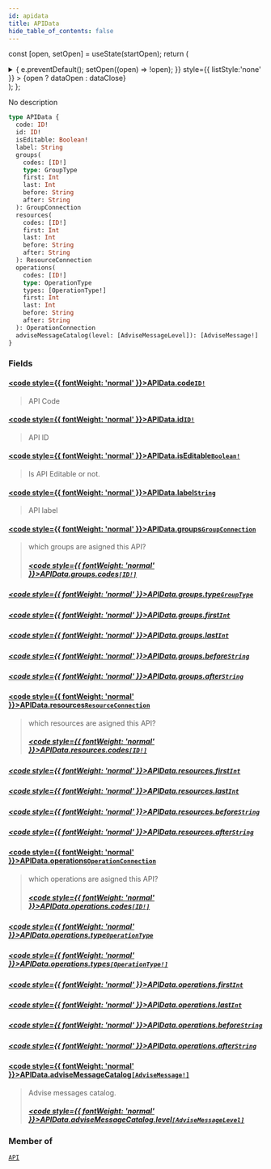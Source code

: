 ```yaml
---
id: apidata
title: APIData
hide_table_of_contents: false
---
```






const [open, setOpen] = useState(startOpen);
return (
<details {...(open ? { open: true } : {})} className="details" style={{ border:'none', boxShadow:'none', background:'var(--ifm-background-color)' }}>
<summary
onClick={(e) => {
e.preventDefault();
setOpen((open) => !open);
}}
style={{ listStyle:'none' }} >
{open ? dataOpen : dataClose}
</summary>
{open && children}
</details>
);
};

No description

```graphql
type APIData {
  code: ID!
  id: ID!
  isEditable: Boolean!
  label: String
  groups(
    codes: [ID!]
    type: GroupType
    first: Int
    last: Int
    before: String
    after: String
  ): GroupConnection
  resources(
    codes: [ID!]
    first: Int
    last: Int
    before: String
    after: String
  ): ResourceConnection
  operations(
    codes: [ID!]
    type: OperationType
    types: [OperationType!]
    first: Int
    last: Int
    before: String
    after: String
  ): OperationConnection
  adviseMessageCatalog(level: [AdviseMessageLevel]): [AdviseMessage!]
}
```

### Fields

#### [<code style={{ fontWeight: 'normal' }}>APIData.<b>code</b></code>](#)<Bullet />[`ID!`](/api/scalars/id) <Badge class="badge badge--secondary" text="non-null"/> <Badge class="badge badge--secondary" text="scalar"/>

> API Code

#### [<code style={{ fontWeight: 'normal' }}>APIData.<b>id</b></code>](#)<Bullet />[`ID!`](/api/scalars/id) <Badge class="badge badge--secondary" text="non-null"/> <Badge class="badge badge--secondary" text="scalar"/>

> API ID

#### [<code style={{ fontWeight: 'normal' }}>APIData.<b>isEditable</b></code>](#)<Bullet />[`Boolean!`](/api/scalars/boolean) <Badge class="badge badge--secondary" text="non-null"/> <Badge class="badge badge--secondary" text="scalar"/>

> Is API Editable or not.

#### [<code style={{ fontWeight: 'normal' }}>APIData.<b>label</b></code>](#)<Bullet />[`String`](/api/scalars/string) <Badge class="badge badge--secondary" text="scalar"/>

> API label

#### [<code style={{ fontWeight: 'normal' }}>APIData.<b>groups</b></code>](#)<Bullet />[`GroupConnection`](/api/objects/group-connection) <Badge class="badge badge--secondary" text="object"/>

> which groups are asigned this API?
>
> ##### [<code style={{ fontWeight: 'normal' }}>APIData.groups.<b>codes</b></code>](#)<Bullet />[`[ID!]`](/api/scalars/id) <Badge class="badge badge--secondary" text="list"/> <Badge class="badge badge--secondary" text="scalar"/>

##### [<code style={{ fontWeight: 'normal' }}>APIData.groups.<b>type</b></code>](#)<Bullet />[`GroupType`](/api/enums/group-type) <Badge class="badge badge--secondary" text="enum"/>

>

##### [<code style={{ fontWeight: 'normal' }}>APIData.groups.<b>first</b></code>](#)<Bullet />[`Int`](/api/scalars/int) <Badge class="badge badge--secondary" text="scalar"/>

>

##### [<code style={{ fontWeight: 'normal' }}>APIData.groups.<b>last</b></code>](#)<Bullet />[`Int`](/api/scalars/int) <Badge class="badge badge--secondary" text="scalar"/>

>

##### [<code style={{ fontWeight: 'normal' }}>APIData.groups.<b>before</b></code>](#)<Bullet />[`String`](/api/scalars/string) <Badge class="badge badge--secondary" text="scalar"/>

>

##### [<code style={{ fontWeight: 'normal' }}>APIData.groups.<b>after</b></code>](#)<Bullet />[`String`](/api/scalars/string) <Badge class="badge badge--secondary" text="scalar"/>

>

#### [<code style={{ fontWeight: 'normal' }}>APIData.<b>resources</b></code>](#)<Bullet />[`ResourceConnection`](/api/objects/resource-connection) <Badge class="badge badge--secondary" text="object"/>

> which resources are asigned this API?
>
> ##### [<code style={{ fontWeight: 'normal' }}>APIData.resources.<b>codes</b></code>](#)<Bullet />[`[ID!]`](/api/scalars/id) <Badge class="badge badge--secondary" text="list"/> <Badge class="badge badge--secondary" text="scalar"/>

##### [<code style={{ fontWeight: 'normal' }}>APIData.resources.<b>first</b></code>](#)<Bullet />[`Int`](/api/scalars/int) <Badge class="badge badge--secondary" text="scalar"/>

>

##### [<code style={{ fontWeight: 'normal' }}>APIData.resources.<b>last</b></code>](#)<Bullet />[`Int`](/api/scalars/int) <Badge class="badge badge--secondary" text="scalar"/>

>

##### [<code style={{ fontWeight: 'normal' }}>APIData.resources.<b>before</b></code>](#)<Bullet />[`String`](/api/scalars/string) <Badge class="badge badge--secondary" text="scalar"/>

>

##### [<code style={{ fontWeight: 'normal' }}>APIData.resources.<b>after</b></code>](#)<Bullet />[`String`](/api/scalars/string) <Badge class="badge badge--secondary" text="scalar"/>

>

#### [<code style={{ fontWeight: 'normal' }}>APIData.<b>operations</b></code>](#)<Bullet />[`OperationConnection`](/api/objects/operation-connection) <Badge class="badge badge--secondary" text="object"/>

> which operations are asigned this API?
>
> ##### [<code style={{ fontWeight: 'normal' }}>APIData.operations.<b>codes</b></code>](#)<Bullet />[`[ID!]`](/api/scalars/id) <Badge class="badge badge--secondary" text="list"/> <Badge class="badge badge--secondary" text="scalar"/>

##### [<code style={{ fontWeight: 'normal' }}>APIData.operations.<b>type</b></code>](#)<Bullet />[`OperationType`](/api/enums/operation-type) <Badge class="badge badge--secondary" text="enum"/>

>

##### [<code style={{ fontWeight: 'normal' }}>APIData.operations.<b>types</b></code>](#)<Bullet />[`[OperationType!]`](/api/enums/operation-type) <Badge class="badge badge--secondary" text="list"/> <Badge class="badge badge--secondary" text="enum"/>

>

##### [<code style={{ fontWeight: 'normal' }}>APIData.operations.<b>first</b></code>](#)<Bullet />[`Int`](/api/scalars/int) <Badge class="badge badge--secondary" text="scalar"/>

>

##### [<code style={{ fontWeight: 'normal' }}>APIData.operations.<b>last</b></code>](#)<Bullet />[`Int`](/api/scalars/int) <Badge class="badge badge--secondary" text="scalar"/>

>

##### [<code style={{ fontWeight: 'normal' }}>APIData.operations.<b>before</b></code>](#)<Bullet />[`String`](/api/scalars/string) <Badge class="badge badge--secondary" text="scalar"/>

>

##### [<code style={{ fontWeight: 'normal' }}>APIData.operations.<b>after</b></code>](#)<Bullet />[`String`](/api/scalars/string) <Badge class="badge badge--secondary" text="scalar"/>

>

#### [<code style={{ fontWeight: 'normal' }}>APIData.<b>adviseMessageCatalog</b></code>](#)<Bullet />[`[AdviseMessage!]`](/api/objects/advise-message) <Badge class="badge badge--secondary" text="list"/> <Badge class="badge badge--secondary" text="object"/>

> Advise messages catalog.
>
> ##### [<code style={{ fontWeight: 'normal' }}>APIData.adviseMessageCatalog.<b>level</b></code>](#)<Bullet />[`[AdviseMessageLevel]`](/api/enums/advise-message-level) <Badge class="badge badge--secondary" text="list"/> <Badge class="badge badge--secondary" text="enum"/>

### Member of

[`API`](/api/objects/api) <Badge class="badge badge--secondary" text="object"/>

